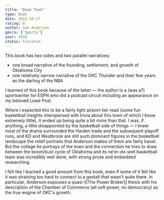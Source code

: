 ```yaml
---
title: "Boom Town"
type: Book
date: 2022-10-27
rating: 8
author: Sam Anderson
genre: ['Sports']
year: 2018
status: Finished
---
```


This book has two sides and two parallel narratives: 

- one broad narrative of the founding, settlement, and growth of Oklahoma City
- one relatively narrow narrative of the OKC Thunder and their few years as the darling of the NBA

I learned of this book because of the latter — the author is a (was a?) sportswriter for ESPN who did a podcast circuit including an appearance on my beloved Lowe Post. 

Where I expected this to be a fairly light airport-tier read (some fun basketball insights interspersed with trivia about this town of which I know extremely little), it ended up being quite a bit more than that. I was, if anything, a little disappointed by the basketball side of things — I knew most of the drama surrounded the Harden trade and the subsequent playoff runs, and KD and Westbrook are still such dominant figures in the basketball landscape the relief portraits that Anderson makes of them are fairly banal. But the collage he portrays of the town and the connection he tries to draw between the boom/bust cycle of Oklahoma and its ne'er-do-well basketball team was incredibly well done, with strong prose and embedded researching.

I felt like I learned a good amount from this book, even if some of it felt like it was straining too hard to connect to a gestalt that wasn't quite there. In particular, Anderson espouses a quasi-[[The Power Broker]] thesis with his description of the Chamber of Commerce (all soft power, no democracy) as the true engine of OKC's growth.
